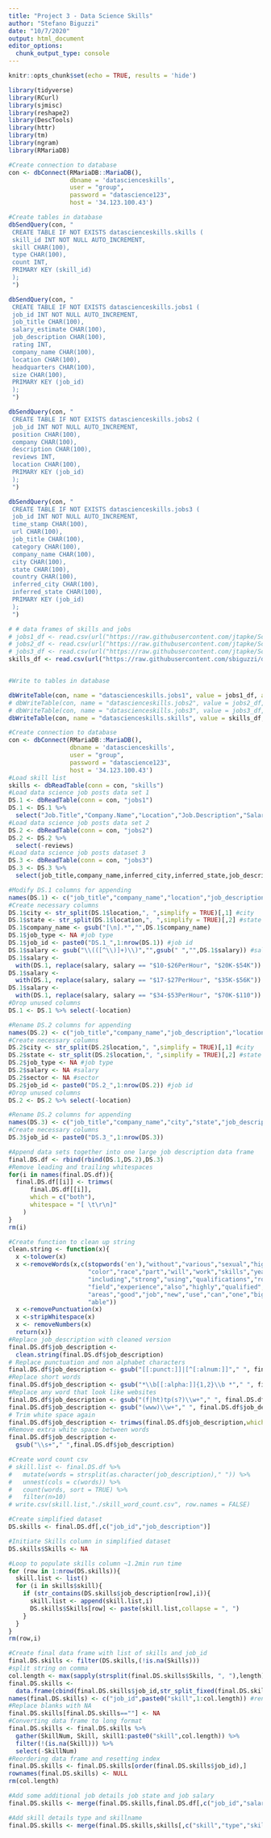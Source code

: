 ---
title: "Project 3 - Data Science Skills"
author: "Stefano Biguzzi"
date: "10/7/2020"
output: html_document
editor_options: 
  chunk_output_type: console
---

```{r setup, include=FALSE}
knitr::opts_chunk$set(echo = TRUE, results = 'hide')
```

```{r}
library(tidyverse)
library(RCurl)
library(sjmisc)
library(reshape2)
library(DescTools)
library(httr)
library(tm)
library(ngram)
library(RMariaDB)
```

```{r}
#Create connection to database
con <- dbConnect(RMariaDB::MariaDB(),
                 dbname = 'datascienceskills',
                 user = "group", 
                 password = "datascience123", 
                 host = '34.123.100.43')
```
```{r}
#Create tables in database
dbSendQuery(con, "
 CREATE TABLE IF NOT EXISTS datascienceskills.skills (
 skill_id INT NOT NULL AUTO_INCREMENT,
 skill CHAR(100),
 type CHAR(100),
 count INT,
 PRIMARY KEY (skill_id)
 );
 ")

dbSendQuery(con, "
 CREATE TABLE IF NOT EXISTS datascienceskills.jobs1 (
 job_id INT NOT NULL AUTO_INCREMENT,
 job_title CHAR(100),
 salary_estimate CHAR(100),
 job_description CHAR(100),
 rating INT,
 company_name CHAR(100),
 location CHAR(100),
 headquarters CHAR(100),
 size CHAR(100),
 PRIMARY KEY (job_id)
 );
 ")

dbSendQuery(con, "
 CREATE TABLE IF NOT EXISTS datascienceskills.jobs2 (
 job_id INT NOT NULL AUTO_INCREMENT,
 position CHAR(100),
 company CHAR(100),
 description CHAR(100),
 reviews INT,
 location CHAR(100),
 PRIMARY KEY (job_id)
 );
 ")

dbSendQuery(con, "
 CREATE TABLE IF NOT EXISTS datascienceskills.jobs3 (
 job_id INT NOT NULL AUTO_INCREMENT,
 time_stamp CHAR(100),
 url CHAR(100),
 job_title CHAR(100),
 category CHAR(100),
 company_name CHAR(100),
 city CHAR(100),
 state CHAR(100),
 country CHAR(100),
 inferred_city CHAR(100),
 inferred_state CHAR(100),
 PRIMARY KEY (job_id)
 );
 ")
```
```{r}
# # data frames of skills and jobs
# jobs1_df <- read.csv(url("https://raw.githubusercontent.com/jtapke/School-Projects/master/Project%203/jobs1.csv"))
# jobs2_df <- read.csv(url("https://raw.githubusercontent.com/jtapke/School-Projects/master/Project%203/jobs2.csv"))
# jobs3_df <- read.csv(url("https://raw.githubusercontent.com/jtapke/School-Projects/master/Project%203/jobs3.csv"))
skills_df <- read.csv(url("https://raw.githubusercontent.com/sbiguzzi/data607project3/main/skill_word_count_v2.csv"))


#Write to tables in database

dbWriteTable(con, name = "datascienceskills.jobs1", value = jobs1_df, append = TRUE)
# dbWriteTable(con, name = "datascienceskills.jobs2", value = jobs2_df, append = TRUE)
# dbWriteTable(con, name = "datascienceskills.jobs3", value = jobs3_df, append = TRUE)
dbWriteTable(con, name = "datascienceskills.skills", value = skills_df, append = TRUE)
```


```{r, results='hide',warning=FALSE}
#Create connection to database
con <- dbConnect(RMariaDB::MariaDB(),
                 dbname = 'datascienceskills',
                 user = "group", 
                 password = "datascience123", 
                 host = '34.123.100.43')
#Load skill list
skills <- dbReadTable(conn = con, "skills")
#Load data science job posts data set 1
DS.1 <- dbReadTable(conn = con, "jobs1")
DS.1 <- DS.1 %>%
  select("Job.Title","Company.Name","Location","Job.Description","Salary.Estimate","Sector")
#Load data science job posts data set 2
DS.2 <- dbReadTable(conn = con, "jobs2")
DS.2 <- DS.2 %>%
  select(-reviews)
#Load data science job posts dataset 3
DS.3 <- dbReadTable(conn = con, "jobs3")
DS.3 <- DS.3 %>%
  select(job_title,company_name,inferred_city,inferred_state,job_description,job_type,salary_offered,category)
```

```{r}
#Modify DS.1 columns for appending
names(DS.1) <- c("job_title","company_name","location","job_description","salary","sector")
#Create necessary columns
DS.1$city <- str_split(DS.1$location,", ",simplify = TRUE)[,1] #city
DS.1$state <- str_split(DS.1$location,", ",simplify = TRUE)[,2] #state
DS.1$company_name <- gsub("[\n].*","",DS.1$company_name)
DS.1$job_type <- NA #job type
DS.1$job_id <- paste0("DS.1_",1:nrow(DS.1)) #job id
DS.1$salary <- gsub("\\(([^\\)]+)\\)","",gsub(" ","",DS.1$salary)) #salary
DS.1$salary <-
  with(DS.1, replace(salary, salary == "$10-$26PerHour", "$20K-$54K"))
DS.1$salary <-
  with(DS.1, replace(salary, salary == "$17-$27PerHour", "$35K-$56K"))
DS.1$salary <-
  with(DS.1, replace(salary, salary == "$34-$53PerHour", "$70K-$110"))
#Drop unused columns
DS.1 <- DS.1 %>% select(-location)
```

```{r}
#Rename DS.2 columns for appending
names(DS.2) <- c("job_title","company_name","job_description","location")
#Create necessary columns
DS.2$city <- str_split(DS.2$location,", ",simplify = TRUE)[,1] #city
DS.2$state <- str_split(DS.2$location,", ",simplify = TRUE)[,2] #state
DS.2$job_type <- NA #job type
DS.2$salary <- NA #salary
DS.2$sector <- NA #sector
DS.2$job_id <- paste0("DS.2_",1:nrow(DS.2)) #job id
#Drop unused columns
DS.2 <- DS.2 %>% select(-location)
```

```{r}
#Rename DS.2 columns for appending
names(DS.3) <- c("job_title","company_name","city","state","job_description","job_type","salary","sector")
#Create necessary columns
DS.3$job_id <- paste0("DS.3_",1:nrow(DS.3))
```



```{r}
#Append data sets together into one large job description data frame
final.DS.df <- rbind(rbind(DS.1,DS.2),DS.3)
#Remove leading and trailing whitespaces
for(i in names(final.DS.df)){
  final.DS.df[[i]] <- trimws(
      final.DS.df[[i]],
      which = c("both"),
      whitespace = "[ \t\r\n]"
    )
}
rm(i)
```

```{r}
#Create function to clean up string
clean.string <- function(x){
  x <-tolower(x)
  x <-removeWords(x,c(stopwords('en'),"without","various","sexual","high",
                      "color","race","part","will","work","skills","years",
                      "including","strong","using","qualifications","role",
                      "field","experience","also","highly","qualified","like",
                      "areas","good","job","new","use","can","one","big","may",
                      "able"))
  x <-removePunctuation(x)
  x <-stripWhitespace(x)
  x <- removeNumbers(x)
  return(x)}
#Replace job_description with cleaned version
final.DS.df$job_description <-
  clean.string(final.DS.df$job_description)
# Replace punctuation and non alphabet characters
final.DS.df$job_description <- gsub("[[:punct:]]|[^[:alnum:]]"," ", final.DS.df$job_description)
#Replace short words
final.DS.df$job_description <- gsub("*\\b[[:alpha:]]{1,2}\\b *"," ", final.DS.df$job_description)
#Replace any word that look like websites
final.DS.df$job_description <- gsub("(f|ht)tp(s?)\\w+"," ", final.DS.df$job_description)
final.DS.df$job_description <- gsub("(www)\\w+"," ", final.DS.df$job_description)
# Trim white space again
final.DS.df$job_description <- trimws(final.DS.df$job_description,which='both',whitespace="[ ]")
#Remove extra white space between words
final.DS.df$job_description <-
  gsub("\\s+"," ",final.DS.df$job_description)
```

```{r}
#Create word count csv
# skill.list <- final.DS.df %>%
#   mutate(words = strsplit(as.character(job_description)," ")) %>%
#   unnest(cols = c(words)) %>%
#   count(words, sort = TRUE) %>%
#   filter(n>10)
# write.csv(skill.list,"./skill_word_count.csv", row.names = FALSE)
```


```{r}
#Create simplified dataset
DS.skills <- final.DS.df[,c("job_id","job_description")]

#Initiate Skills column in simplified dataset
DS.skills$Skills <- NA
```


```{r}
#Loop to populate skills column ~1.2min run time
for (row in 1:nrow(DS.skills)){
  skill.list <- list()
  for (i in skills$skill){
    if (str_contains(DS.skills$job_description[row],i)){
      skill.list <- append(skill.list,i)
      DS.skills$Skills[row] <- paste(skill.list,collapse = ", ")
    }
  }
}
rm(row,i)
```

```{r}
#Create final data frame with list of skills and job_id
final.DS.skills <- filter(DS.skills,(!is.na(Skills)))
#split string on comma
col.length <- max(sapply(strsplit(final.DS.skills$Skills, ", "),length)) #setting max columns
final.DS.skills <-
  data.frame(cbind(final.DS.skills$job_id,str_split_fixed(final.DS.skills$Skills, ", ",n=col.length))) #one col per skill
names(final.DS.skills) <- c("job_id",paste0("skill",1:col.length)) #renaming columns
#Replace blanks with NA
final.DS.skills[final.DS.skills==""] <- NA
#Converting data frame to long format
final.DS.skills <- final.DS.skills %>% 
  gather(SkillNum, Skill, skill1:paste0("skill",col.length)) %>% 
  filter(!(is.na(Skill))) %>%
  select(-SkillNum)
#Reordering data frame and resetting index
final.DS.skills <- final.DS.skills[order(final.DS.skills$job_id),]
rownames(final.DS.skills) <- NULL
rm(col.length)
```

```{r}
#Add some additional job details job state and job salary
final.DS.skills <- merge(final.DS.skills,final.DS.df[,c("job_id","salary","state")],by="job_id")

#Add skill details type and skillname
final.DS.skills <- merge(final.DS.skills,skills[,c("skill","type","skillname")],by="skill")
```
